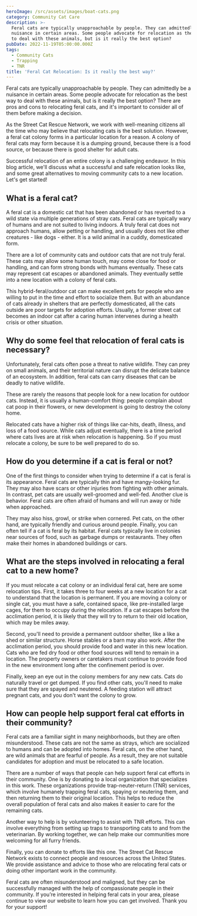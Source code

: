 ```yaml
---
heroImage: /src/assets/images/boat-cats.png
category: Community Cat Care
description: >-
  Feral cats are typically unapproachable by people. They can admittedly be a
  nuisance in certain areas. Some people advocate for relocation as the best way
  to deal with these animals, but is it really the best option? 
pubDate: 2022-11-19T05:00:00.000Z
tags:
  - Community Cats
  - Trapping
  - TNR
title: 'Feral Cat Relocation: Is it really the best way?'
---
```


Feral cats are typically unapproachable by people. They can admittedly be a nuisance in certain areas. Some people advocate for relocation as the best way to deal with these animals, but is it really the best option? There are pros and cons to relocating feral cats, and it's important to consider all of them before making a decision.

As the Street Cat Rescue Network, we work with well-meaning citizens all the time who may believe that relocating cats is the best solution. However, a feral cat colony forms in a particular location for a reason. A colony of feral cats may form because it is a dumping ground, because there is a food source, or because there is good shelter for adult cats.

Successful relocation of an entire colony is a challenging endeavor. In this blog article, we'll discuss what a successful and safe relocation looks like, and some great alternatives to moving community cats to a new location. Let's get started!

## What is a feral cat?

A feral cat is a domestic cat that has been abandoned or has reverted to a wild state via multiple generations of stray cats. Feral cats are typically wary of humans and are not suited to living indoors. A truly feral cat does not approach humans, allow petting or handling, and usually does not like other creatures - like dogs - either. It is a wild animal in a cuddly, domesticated form.

There are a lot of community cats and outdoor cats that are not truly feral. These cats may allow some human touch, may come close for food or handling, and can form strong bonds with humans eventually. These cats may represent cat escapes or abandoned animals. They eventually settle into a new location with a colony of feral cats.

This hybrid-feral/outdoor cat can make excellent pets for people who are willing to put in the time and effort to socialize them. But with an abundance of cats already in shelters that are perfectly domesticated, all the cats outside are poor targets for adoption efforts. Usually, a former street cat becomes an indoor cat after a caring human intervenes during a health crisis or other situation.

## Why do some feel that relocation of feral cats is necessary?

Unfortunately, feral cats often pose a threat to native wildlife. They can prey on small animals, and their territorial nature can disrupt the delicate balance of an ecosystem. In addition, feral cats can carry diseases that can be deadly to native wildlife.

These are rarely the reasons that people look for a new location for outdoor cats. Instead, it is usually a human-comfort thing: people complain about cat poop in their flowers, or new development is going to destroy the colony home.

Relocated cats have a higher risk of things like car-hits, death, illness, and loss of a food source. While cats adjust eventually, there is a time period where cats lives are at risk when relocation is happening. So if you must relocate a colony, be sure to be well prepared to do so.

## How do you determine if a cat is feral or not?

One of the first things to consider when trying to determine if a cat is feral is its appearance. Feral cats are typically thin and have mangy-looking fur. They may also have scars or other injuries from fighting with other animals. In contrast, pet cats are usually well-groomed and well-fed. Another clue is behavior. Feral cats are often afraid of humans and will run away or hide when approached.

They may also hiss, growl, or strike when cornered. Pet cats, on the other hand, are typically friendly and curious around people. Finally, you can often tell if a cat is feral by its habitat. Feral cats typically live in colonies near sources of food, such as garbage dumps or restaurants. They often make their homes in abandoned buildings or cars.

## What are the steps involved in relocating a feral cat to a new home?

If you must relocate a cat colony or an individual feral cat, here are some relocation tips. First, it takes three to four weeks at a new location for a cat to understand that the location is permanent. If you are moving a colony or single cat, you must have a safe, contained space, like pre-installed large cages, for them to occupy during the relocation. If a cat escapes before the acclimation period, it is likely that they will try to return to their old location, which may be miles away.

Second, you'll need to provide a permanent outdoor shelter, like a like a shed or similar structure. Horse stables or a barn may also work. After the acclimation period, you should provide food and water in this new location. Cats who are fed dry food or other food sources will tend to remain in a location. The property owners or caretakers must continue to provide food in the new environment long after the confinement period is over.

Finally, keep an eye out in the colony members for any new cats. Cats do naturally travel or get dumped. If you find other cats, you'll need to make sure that they are spayed and neutered. A feeding station will attract pregnant cats, and you don't want the colony to grow.

## How can people help support feral cat efforts in their community?

Feral cats are a familiar sight in many neighborhoods, but they are often misunderstood. These cats are not the same as strays, which are socialized to humans and can be adopted into homes. Feral cats, on the other hand, are wild animals that are fearful of people. As a result, they are not suitable candidates for adoption and must be relocated to a safe location.

There are a number of ways that people can help support feral cat efforts in their community. One is by donating to a local organization that specializes in this work. These organizations provide trap-neuter-return (TNR) services, which involve humanely trapping feral cats, spaying or neutering them, and then returning them to their original location. This helps to reduce the overall population of feral cats and also makes it easier to care for the remaining cats.

Another way to help is by volunteering to assist with TNR efforts. This can involve everything from setting up traps to transporting cats to and from the veterinarian. By working together, we can help make our communities more welcoming for all furry friends.

Finally, you can donate to efforts like this one. The Street Cat Rescue Network exists to connect people and resources across the United States. We provide assistance and advice to those who are relocating feral cats or doing other important work in the community.

Feral cats are often misunderstood and maligned, but they can be successfully managed with the help of compassionate people in their community. If you’re interested in helping feral cats in your area, please continue to view our website to learn how you can get involved. Thank you for your support!

